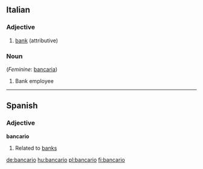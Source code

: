 ==Italian==

===Adjective===
{{it-adj|bancar|io|ia|i|ie}}

# [[bank]] (attributive)

===Noun===
{{it-noun|bancar|m|io|i}} (''Feminine'': [[bancaria]])

# Bank employee

----

==Spanish==
===Adjective===
'''bancario'''

#Related to [[bank]]s

[[de:bancario]]
[[hu:bancario]]
[[pl:bancario]]
[[fi:bancario]]